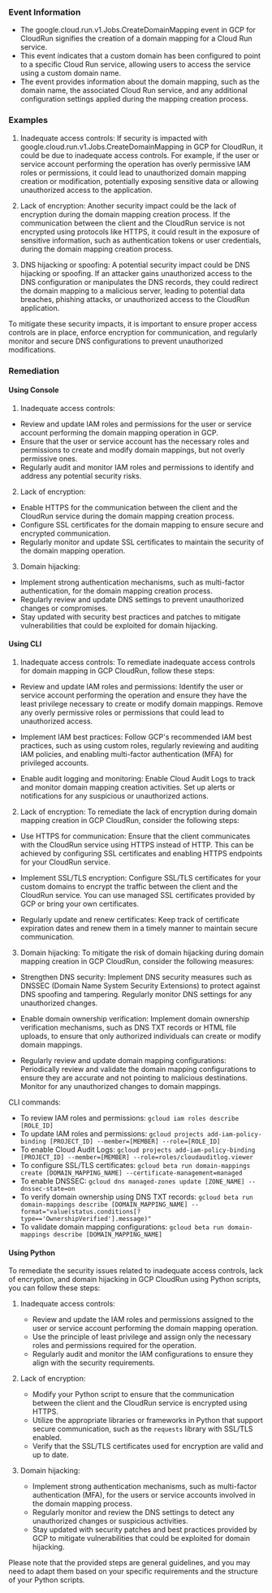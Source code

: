 
### Event Information

- The google.cloud.run.v1.Jobs.CreateDomainMapping event in GCP for CloudRun signifies the creation of a domain mapping for a Cloud Run service.
- This event indicates that a custom domain has been configured to point to a specific Cloud Run service, allowing users to access the service using a custom domain name.
- The event provides information about the domain mapping, such as the domain name, the associated Cloud Run service, and any additional configuration settings applied during the mapping creation process.


### Examples

1. Inadequate access controls: If security is impacted with google.cloud.run.v1.Jobs.CreateDomainMapping in GCP for CloudRun, it could be due to inadequate access controls. For example, if the user or service account performing the operation has overly permissive IAM roles or permissions, it could lead to unauthorized domain mapping creation or modification, potentially exposing sensitive data or allowing unauthorized access to the application.

2. Lack of encryption: Another security impact could be the lack of encryption during the domain mapping creation process. If the communication between the client and the CloudRun service is not encrypted using protocols like HTTPS, it could result in the exposure of sensitive information, such as authentication tokens or user credentials, during the domain mapping creation process.

3. DNS hijacking or spoofing: A potential security impact could be DNS hijacking or spoofing. If an attacker gains unauthorized access to the DNS configuration or manipulates the DNS records, they could redirect the domain mapping to a malicious server, leading to potential data breaches, phishing attacks, or unauthorized access to the CloudRun application.

To mitigate these security impacts, it is important to ensure proper access controls are in place, enforce encryption for communication, and regularly monitor and secure DNS configurations to prevent unauthorized modifications.

### Remediation

#### Using Console

1. Inadequate access controls:
- Review and update IAM roles and permissions for the user or service account performing the domain mapping operation in GCP.
- Ensure that the user or service account has the necessary roles and permissions to create and modify domain mappings, but not overly permissive ones.
- Regularly audit and monitor IAM roles and permissions to identify and address any potential security risks.

2. Lack of encryption:
- Enable HTTPS for the communication between the client and the CloudRun service during the domain mapping creation process.
- Configure SSL certificates for the domain mapping to ensure secure and encrypted communication.
- Regularly monitor and update SSL certificates to maintain the security of the domain mapping operation.

3. Domain hijacking:
- Implement strong authentication mechanisms, such as multi-factor authentication, for the domain mapping creation process.
- Regularly review and update DNS settings to prevent unauthorized changes or compromises.
- Stay updated with security best practices and patches to mitigate vulnerabilities that could be exploited for domain hijacking.

#### Using CLI

1. Inadequate access controls: To remediate inadequate access controls for domain mapping in GCP CloudRun, follow these steps:

- Review and update IAM roles and permissions: Identify the user or service account performing the operation and ensure they have the least privilege necessary to create or modify domain mappings. Remove any overly permissive roles or permissions that could lead to unauthorized access.

- Implement IAM best practices: Follow GCP's recommended IAM best practices, such as using custom roles, regularly reviewing and auditing IAM policies, and enabling multi-factor authentication (MFA) for privileged accounts.

- Enable audit logging and monitoring: Enable Cloud Audit Logs to track and monitor domain mapping creation activities. Set up alerts or notifications for any suspicious or unauthorized actions.

2. Lack of encryption: To remediate the lack of encryption during domain mapping creation in GCP CloudRun, consider the following steps:

- Use HTTPS for communication: Ensure that the client communicates with the CloudRun service using HTTPS instead of HTTP. This can be achieved by configuring SSL certificates and enabling HTTPS endpoints for your CloudRun service.

- Implement SSL/TLS encryption: Configure SSL/TLS certificates for your custom domains to encrypt the traffic between the client and the CloudRun service. You can use managed SSL certificates provided by GCP or bring your own certificates.

- Regularly update and renew certificates: Keep track of certificate expiration dates and renew them in a timely manner to maintain secure communication.

3. Domain hijacking: To mitigate the risk of domain hijacking during domain mapping creation in GCP CloudRun, consider the following measures:

- Strengthen DNS security: Implement DNS security measures such as DNSSEC (Domain Name System Security Extensions) to protect against DNS spoofing and tampering. Regularly monitor DNS settings for any unauthorized changes.

- Enable domain ownership verification: Implement domain ownership verification mechanisms, such as DNS TXT records or HTML file uploads, to ensure that only authorized individuals can create or modify domain mappings.

- Regularly review and update domain mapping configurations: Periodically review and validate the domain mapping configurations to ensure they are accurate and not pointing to malicious destinations. Monitor for any unauthorized changes to domain mappings.

CLI commands:
- To review IAM roles and permissions: `gcloud iam roles describe [ROLE_ID]`
- To update IAM roles and permissions: `gcloud projects add-iam-policy-binding [PROJECT_ID] --member=[MEMBER] --role=[ROLE_ID]`
- To enable Cloud Audit Logs: `gcloud projects add-iam-policy-binding [PROJECT_ID] --member=[MEMBER] --role=roles/cloudauditlog.viewer`
- To configure SSL/TLS certificates: `gcloud beta run domain-mappings create [DOMAIN_MAPPING_NAME] --certificate-management=managed`
- To enable DNSSEC: `gcloud dns managed-zones update [ZONE_NAME] --dnssec-state=on`
- To verify domain ownership using DNS TXT records: `gcloud beta run domain-mappings describe [DOMAIN_MAPPING_NAME] --format="value(status.conditions[?type=='OwnershipVerified'].message)"`
- To validate domain mapping configurations: `gcloud beta run domain-mappings describe [DOMAIN_MAPPING_NAME]`

#### Using Python

To remediate the security issues related to inadequate access controls, lack of encryption, and domain hijacking in GCP CloudRun using Python scripts, you can follow these steps:

1. Inadequate access controls:
   - Review and update the IAM roles and permissions assigned to the user or service account performing the domain mapping operation.
   - Use the principle of least privilege and assign only the necessary roles and permissions required for the operation.
   - Regularly audit and monitor the IAM configurations to ensure they align with the security requirements.

2. Lack of encryption:
   - Modify your Python script to ensure that the communication between the client and the CloudRun service is encrypted using HTTPS.
   - Utilize the appropriate libraries or frameworks in Python that support secure communication, such as the `requests` library with SSL/TLS enabled.
   - Verify that the SSL/TLS certificates used for encryption are valid and up to date.

3. Domain hijacking:
   - Implement strong authentication mechanisms, such as multi-factor authentication (MFA), for the users or service accounts involved in the domain mapping process.
   - Regularly monitor and review the DNS settings to detect any unauthorized changes or suspicious activities.
   - Stay updated with security patches and best practices provided by GCP to mitigate vulnerabilities that could be exploited for domain hijacking.

Please note that the provided steps are general guidelines, and you may need to adapt them based on your specific requirements and the structure of your Python scripts.

